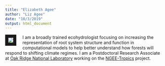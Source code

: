 ```yaml
---
title: "Elizabeth Agee"
author: "Liz Agee"
date: "10/3/2019"
output: html_document
---
```


<link rel="stylesheet" href="styles.css" type="text/css">

<img src="images/IMG_4763.jpg" style="border:10px solid; margin-right: 20px" align="left">

I am a broadly trained ecohydrologist focusing on increasing the representation of root system structure and function in computational models to help better understand how forests will respond to shifting climate regimes. I am a Postdoctoral Research Associate at [Oak Ridge National Laboratory](https://www.ornl.gov/division/esd) working on the [NGEE-Tropics](https://ngee-tropics.lbl.gov/) project.
